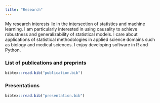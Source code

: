```yaml
---
title: "Research"
---
```


My research interests lie in the intersection of statistics and machine learning. I am particularly interested in using causality to achieve robustness and generalizability of statistical models. I care about applications of statistical methodologies in applied science domains such as biology and medical sciences. I enjoy developing software in R and Python. 

### List of publications and preprints

```r
bibtex::read.bib("publication.bib")
```

### Presentations

```r
bibtex::read.bib("presentation.bib")
```
